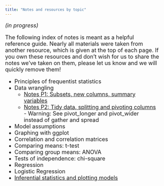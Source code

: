 ```yaml
---
title: "Notes and resources by topic"
---
```

<font size = 4>

*(in progress)*

The following index of notes is meant as a helpful reference guide. Nearly all materials were taken from another resource, which is given at the top of each page. If you own these resources and don't wish for us to share the notes we've taken on them, please let us know and we will quickly remove them!


- Principles of frequentist statistics
- Data wrangling
    - [Notes P1: Subsets, new columns, summary variables](wrangling.html)
    - [Notes P2: Tidy data, splitting and pivoting columns](tidying.html) - Warning: See pivot_longer and pivot_wider instead of gather and spread
- Model assumptions
- Graphing with ggplot
- Correlation and correlation matrices
- Comparing means: t-test
- Comparing group means: ANOVA
- Tests of independence: chi-square
- Regression
- Logistic Regression
- [Inferential statistics and plotting models](inferential_stats.html)

</font>